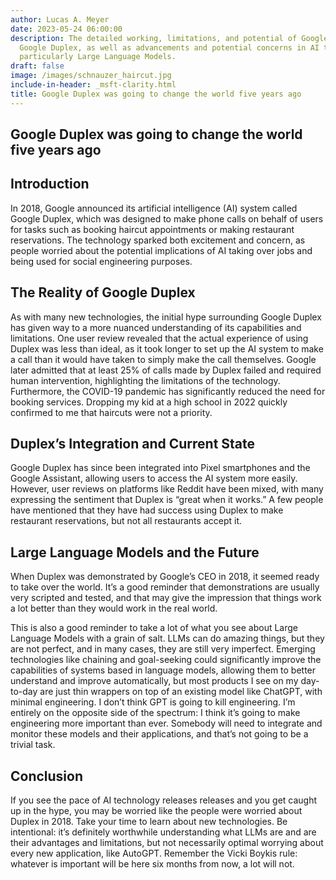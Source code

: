 ```yaml
---
author: Lucas A. Meyer
date: 2023-05-24 06:00:00
description: The detailed working, limitations, and potential of Google's AI system,
  Google Duplex, as well as advancements and potential concerns in AI technology,
  particularly Large Language Models.
draft: false
image: /images/schnauzer_haircut.jpg
include-in-header: _msft-clarity.html
title: Google Duplex was going to change the world five years ago
---
```

<article data-clarity-region="article">

# Google Duplex was going to change the world five years ago

## Introduction

In 2018, Google announced its artificial intelligence (AI) system called Google Duplex, which was designed to make phone calls on behalf of users for tasks such as booking haircut appointments or making restaurant reservations. The technology sparked both excitement and concern, as people worried about the potential implications of AI taking over jobs and being used for social engineering purposes.

## The Reality of Google Duplex

As with many new technologies, the initial hype surrounding Google Duplex has given way to a more nuanced understanding of its capabilities and limitations. One user review revealed that the actual experience of using Duplex was less than ideal, as it took longer to set up the AI system to make a call than it would have taken to simply make the call themselves. Google later admitted that at least 25% of calls made by Duplex failed and required human intervention, highlighting the limitations of the technology. Furthermore, the COVID-19 pandemic has significantly reduced the need for booking services. Dropping my kid at a high school in 2022 quickly confirmed to me that haircuts were not a priority.

## Duplex's Integration and Current State

Google Duplex has since been integrated into Pixel smartphones and the Google Assistant, allowing users to access the AI system more easily. However, user reviews on platforms like Reddit have been mixed, with many expressing the sentiment that Duplex is "great when it works." A few people have mentioned that they have had success using Duplex to make restaurant reservations, but not all restaurants accept it.

## Large Language Models and the Future 

When Duplex was demonstrated by Google's CEO in 2018, it seemed ready to take over the world. It's a good reminder that demonstrations are usually very scripted and tested, and that may give the impression that things work a lot better than they would work in the real world.

This is also a good reminder to take a lot of what you see about Large Language Models with a grain of salt. LLMs can do amazing things, but they are not perfect, and in many cases, they are still very imperfect.
Emerging technologies like chaining and goal-seeking could significantly improve the capabilities of systems based in language models, allowing them to better understand and improve automatically, but most products I see on my day-to-day are just thin wrappers on top of an existing model like ChatGPT, with minimal engineering. I don't think GPT is going to kill engineering. I'm entirely on the opposite side of the spectrum: I think it's going to make engineering more important than ever. Somebody will need to integrate and monitor these models and their applications, and that's not going to be a trivial task.

## Conclusion

If you see the pace of AI technology releases releases and you get caught up in the hype, you may be worried like the people were worried about Duplex in 2018. Take your time to learn about new technologies. Be intentional: it's definitely worthwhile understanding what LLMs are and are their advantages and limitations, but not necessarily optimal worrying about every new application, like AutoGPT. Remember the Vicki Boykis rule: whatever is important will be here six months from now, a lot will not. 


</article>